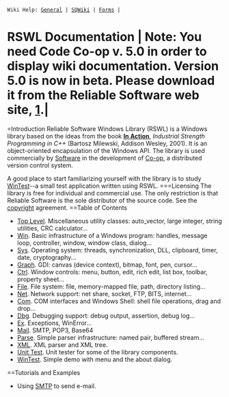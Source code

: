  Wiki Help: [[system:Help|General]] | [[system:SQWiki Help|SQWiki]] | [[system:Forms Help|Forms]] |
=RSWL Documentation
| Note: You need Code Co-op v. 5.0 in order to display wiki documentation. Version 5.0 is now in beta. Please download it from the Reliable Software web site, [http://www.relisoft.com/co_op/50annc.html].|
==Introduction
Reliable Software Windows Library (RSWL) is a Windows library based on the ideas from the book '''[http://www.relisoft.com/book/|C++ In Action]''', ''Industrial Strength Programming in C++'' (Bartosz Milewski, Addison Wesley, 2001). It is an object-oriented encapsulation of the Windows API. The library is used commercially by [http://www.relisoft.com|Reliable Software] in the development of [http://www.relisoft.com/co_op|Code Co-op], a distributed version control system.

A good place to start familiarizing yourself with the library is to study [[WinTest]]--a small test application written using RSWL.
===Licensing
The library is free for individual and commercial use. The only restriction is that Reliable Software is the sole distributor of the source code. See the [[copyright]] agreement. 
==Table of Contents
* [[Top Level]]. Miscellaneous utility classes: auto_vector, large integer, string utilities, CRC calculator... 
* [[Win]]. Basic infrastructure of a Windows program: handles, message loop, controller, window, window class, dialog... 
* [[Sys]]. Operating system: threads, synchronization, DLL, clipboard, timer, date, cryptography... 
* [[Graph]]. GDI: canvas (device context), bitmap, font, pen, cursor... 
* [[Ctrl]]. Window controls: menu, button, edit, rich edit, list box, toolbar, property sheet... 
* [[File]]. File system: file, memory-mapped file, path, directory listing... 
* [[Net]]. Network support: net share, socket, FTP, BITS, internet... 
* [[Com]]. COM interfaces and Windows Shell: shell file operations, drag and drop... 
* [[Dbg]]. Debugging support: debug output, assertion, debug log... 
* [[Ex]]. Exceptions, WinError... 
* [[Mail]]. SMTP, POP3, Base64 
* [[Parse]]. Simple parser infrastructure: named pair, buffered stream... 
* [[XML]]. XML parser and XML tree. 
* [[Unit Test]]. Unit tester for some of the library components. 
* [[WinTest]]. Simple demo with menu and the about dialog. 
==Tutorials and Examples
* Using [[SMTP]] to send e-mail.

